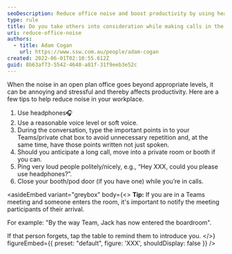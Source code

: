 ```yaml
---
seoDescription: Reduce office noise and boost productivity by using headphones, soft voice levels, typing important points, and politely asking loud colleagues to adjust their volume.
type: rule
title: Do you take others into consideration while making calls in the office?
uri: reduce-office-noise
authors:
  - title: Adam Cogan
    url: https://www.ssw.com.au/people/adam-cogan
created: 2022-06-01T02:10:55.612Z
guid: 8b63af73-5542-4648-a81f-31f9eeb3e52c
---
```


When the noise in an open plan office goes beyond appropriate levels, it can be annoying and stressful and thereby affects productivity. Here are a few tips to help reduce noise in your workplace.

1. Use headphones🎧
2. Use a reasonable voice level or soft voice.
3. During the conversation, type the important points in to your Teams/private chat box to avoid unnecessary repetition and, at the same time, have those points written not just spoken.
4. Should you anticipate a long call, move into a private room or booth if you can.
5. Ping very loud people politely/nicely, e.g., “Hey XXX, could you please use headphones?”.
6. Close your booth/pod door (if you have one) while you’re in calls.

<asideEmbed
  variant="greybox"
  body={<>
    **Tip:** If you are in a Teams meeting and someone enters the room, it's important to notify the meeting participants of their arrival.

For example: "By the way Team, Jack has now entered the boardroom".

If that person forgets, tap the table to remind them to introduce you.
  </>}
  figureEmbed={{
    preset: "default",
    figure: 'XXX',
    shouldDisplay: false
  }}
/>